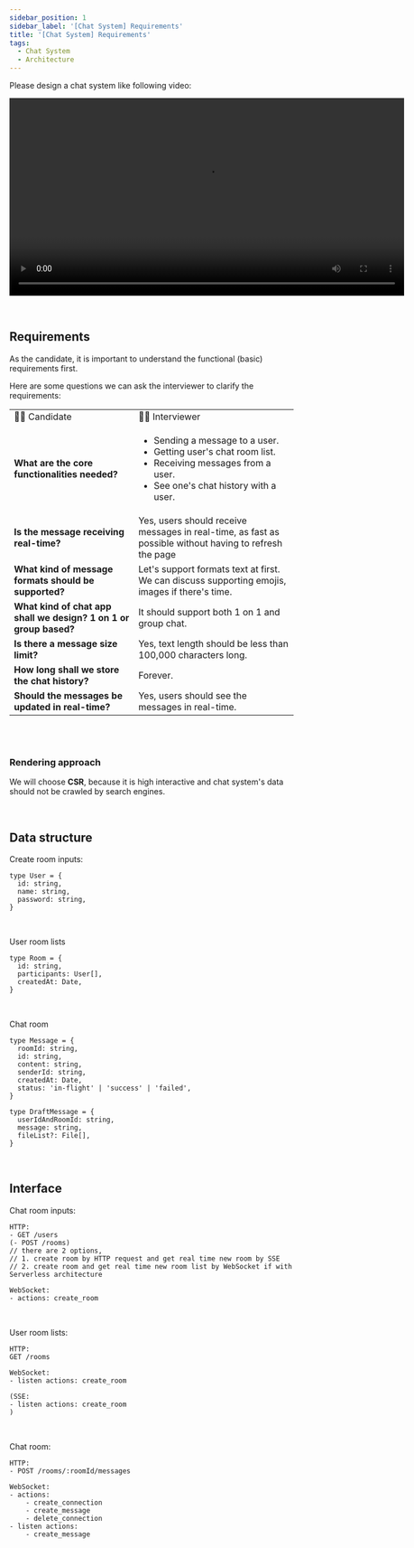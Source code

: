 ```yaml
---
sidebar_position: 1
sidebar_label: '[Chat System] Requirements'
title: '[Chat System] Requirements'
tags:
  - Chat System
  - Architecture
---
```



Please design a chat system like following video:

<video
    controls
    width="700px"
    src="https://github.com/user-attachments/assets/8316b8db-1616-4842-b5e2-182e083446c1"
    alt="Chat System Functional Requirements"
/>


&nbsp;

## Requirements

As the candidate, it is important to understand the functional (basic) requirements first.

Here are some questions we can ask the interviewer to clarify the requirements:

<table>
  <tr>
    <td>🧑‍🎓 Candidate</td>
    <td>🧑‍🏫 Interviewer</td>
  </tr>
  <tr>
    <td>
      <b>What are the core functionalities needed?</b>
    </td>
    <td>
      <ul>
        <li>Sending a message to a user.</li>
        <li>Getting user's chat room list.</li>
        <li>Receiving messages from a user.</li>
        <li>See one's chat history with a user.</li>
      </ul>
    </td>
  </tr>
  <tr>
    <td>
      <b>Is the message receiving real-time?</b>
    </td>
    <td>
      Yes, users should receive messages in real-time, as fast as possible without having to refresh the page
    </td>
  </tr>
  <tr>
    <td>
      <b>What kind of message formats should be supported?</b>
    </td>
    <td>
      Let's support formats text at first. We can discuss supporting emojis, images if there's time.
    </td>
  </tr>
  <tr>
    <td>
      <b>What kind of chat app shall we design? 1 on 1 or group based?</b>
    </td>
    <td>
      It should support both 1 on 1 and group chat.
    </td>
  </tr>
  <tr>
    <td>
      <b>Is there a message size limit?</b>
    </td>
    <td>
        Yes, text length should be less than 100,000 characters long.
    </td>
  </tr>
  <tr>
    <td>
      <b>How long shall we store the chat history?</b>
    </td>
    <td>
      Forever.
    </td>
  </tr>
  <tr>
    <td>
      <b>Should the messages be updated in real-time?</b>
    </td>
    <td>
      Yes, users should see the messages in real-time.
    </td>
  </tr>
</table>


<br />
<br />


### Rendering approach

We will choose <b>CSR</b>, because it is high interactive and chat system's data should not be crawled by search engines.

<br />


## Data structure

Create room inputs:

```tsx
type User = {
  id: string,
  name: string,
  password: string,
}
```

<br />

User room lists

```tsx
type Room = {
  id: string,
  participants: User[],
  createdAt: Date,
}
```

<br />

Chat room

```tsx
type Message = {
  roomId: string,
  id: string,
  content: string,
  senderId: string,
  createdAt: Date,
  status: 'in-flight' | 'success' | 'failed',
}

type DraftMessage = {
  userIdAndRoomId: string,
  message: string,
  fileList?: File[],
}
```


<br />

## Interface



Chat room inputs:

```tsx
HTTP: 
- GET /users
(- POST /rooms) 
// there are 2 options, 
// 1. create room by HTTP request and get real time new room by SSE
// 2. create room and get real time new room list by WebSocket if with Serverless architecture

WebSocket:
- actions: create_room
```

<br />

User room lists:

```tsx
HTTP:
GET /rooms

WebSocket:
- listen actions: create_room

(SSE:
- listen actions: create_room
)
```

<br />

Chat room:

```tsx
HTTP:
- POST /rooms/:roomId/messages

WebSocket:
- actions:
    - create_connection
    - create_message
    - delete_connection
- listen actions:
    - create_message
```


